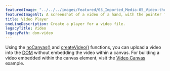 ---
featuredImage: "../../../images/featured/03_Imported_Media-05_Video-thumbnail.png"
featuredImageAlt: A screenshot of a video of a hand, with the pointer finger touching a desk.
title: Video Player
oneLineDescription: Create a player for a video file.
legacyTitle: Video
legacyPath: dom-video
---

Using the <a href="/reference/p5/noCanvas/" target="_blank">noCanvas()</a>
and <a href="/reference/p5/createVideo/" target="_blank">createVideo()</a> 
functions, you can upload a video into the 
<a href="https://developer.mozilla.org/en-US/docs/Glossary/DOM" target="_blank">DOM</a> 
without embedding the video within a canvas. For building a video embedded within the canvas element,
visit the 
<a href="/examples/dom-video-canvas.html/" target="_blank">Video Canvas</a> example.